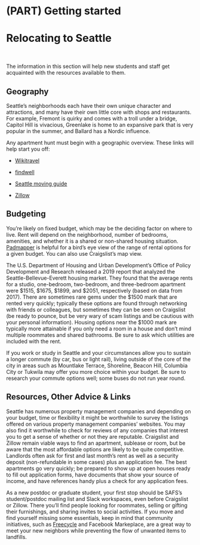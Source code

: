 # (PART) Getting started {-}

# Relocating to Seattle

<br>

The information in this section will help new students and staff get acquainted with the resources available to them.

## Geography

Seattle's neighborhoods each have their own unique character and attractions, and many have their own little core with shops and restaurants. For example, Fremont is quirky and comes with a troll under a bridge, Capitol Hill is vivacious, Greenlake is home to an expansive park that is very popular in the summer, and Ballard has a Nordic influence. 

Any apartment hunt must begin with a geographic overview. These links will help start you off:

* [Wikitravel](https://wikitravel.org/en/Seattle)

* [findwell](https://seattle.findwell.com/seattle-neighborhoods/)

* [Seattle moving guide](https://www.pods.com/blog/2019/07/seattle-moving-guide-find-the-best-neighborhoods-in-seattle/)

* [Zillow](https://www.zillow.com/homes/for_rent/?searchQueryState=%7B%22mapBounds%22%3A%7B%22west%22%3A-122.38473964892579%2C%22east%22%3A-122.26217342578126%2C%22south%22%3A47.589151545930676%2C%22north%22%3A47.71380893722545%7D%2C%22isMapVisible%22%3Atrue%2C%22filterState%22%3A%7B%22ah%22%3A%7B%22value%22%3Atrue%7D%2C%22fr%22%3A%7B%22value%22%3Atrue%7D%2C%22fsba%22%3A%7B%22value%22%3Afalse%7D%2C%22fsbo%22%3A%7B%22value%22%3Afalse%7D%2C%22nc%22%3A%7B%22value%22%3Afalse%7D%2C%22cmsn%22%3A%7B%22value%22%3Afalse%7D%2C%22auc%22%3A%7B%22value%22%3Afalse%7D%2C%22fore%22%3A%7B%22value%22%3Afalse%7D%2C%22pmf%22%3A%7B%22value%22%3Afalse%7D%2C%22pf%22%3A%7B%22value%22%3Afalse%7D%7D%2C%22isListVisible%22%3Atrue%2C%22mapZoom%22%3A13%2C%22pagination%22%3A%7B%7D%7D)

## Budgeting

You're likely on fixed budget, which may be the deciding factor on where to live. Rent will depend on the neighborhood, number of bedrooms, amenities, and whether it is a shared or non-shared housing situation. [Padmapper](https://www.padmapper.com/apartments/seattle-wa) is helpful for a bird's eye view of the range of rental options for a given budget. You can also use Craigslist’s map view.

The U.S. Department of Housing and Urban Development’s Office of Policy Development and Research released a 2019 report that analyzed the Seattle-Bellevue-Everett housing market. They found that the average rents for a studio, one-bedroom, two-bedroom, and three-bedroom apartment were $1515, $1675, $1899, and $2051, respectively (based on data from 2017). There are sometimes rare gems under the $1500 mark that are rented very quickly; typically these options are found through networking with friends or colleagues, but sometimes they can be seen on Craigslist (be ready to pounce, but be very wary of scam listings and be cautious with your personal information). Housing options near the $1000 mark are typically more attainable if you only need a room in a house and don't mind multiple roommates and shared bathrooms. Be sure to ask which utilities are included with the rent.

If you work or study in Seattle and your circumstances allow you to sustain a longer commute (by car, bus or light rail), living outside of the core of the city in areas such as Mountlake Terrace, Shoreline, Beacon Hill, Columbia City or Tukwila may offer you more choice within your budget. Be sure to research your commute options well; some buses do not run year round.

## Resources, Other Advice & Links

Seattle has numerous property management companies and depending on your budget, time or flexibility it might be worthwhile to survey the listings offered on various property management companies' websites. You may also find it worthwhile to check for reviews of any companies that interest you to get a sense of whether or not they are reputable. Craigslist and Zillow remain viable ways to find an apartment, sublease or room, but be aware that the most affordable options are likely to be quite competitive. Landlords often ask for first and last month's rent as well as a security deposit (non-refundable in some cases) plus an application fee. The best apartments go very quickly; be prepared to show up at open houses ready to fill out application forms, have documents that show your source of income, and have references handy plus a check for any application fees.

As a new postdoc or graduate student, your first stop should be SAFS's student/postdoc mailing list and Slack workspaces, even before Craigslist or Zillow. There you'll find people looking for roommates, selling or gifting their furnishings, and sharing invites to social activities. If you move and find yourself missing some essentials, keep in mind that community initiatives, such as [Freecycle](https://www.freecycle.org/) and Facebook Markeplace, are a great way to meet your new neighbors while preventing the flow of unwanted items to landfills. 